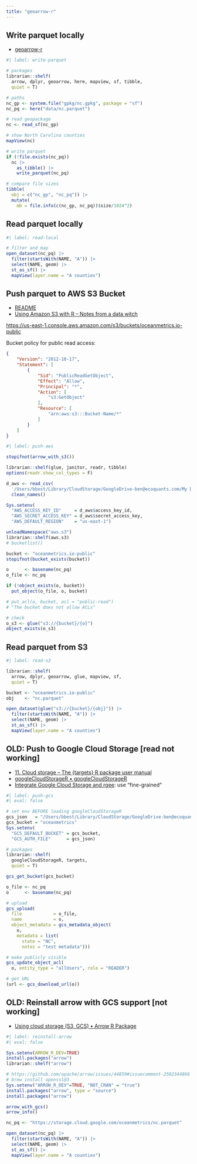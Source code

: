 ```yaml
---
title: "geoarrow-r"
---
```


## Write parquet locally

- [geoarrow-r](https://geoarrow.org/geoarrow-r/)

```r
#| label: write-parquet

# packages
librarian::shelf(
  arrow, dplyr, geoarrow, here, mapview, sf, tibble,
  quiet = T)

# paths
nc_gp <- system.file("gpkg/nc.gpkg", package = "sf")
nc_pq <- here("data/nc.parquet")

# read geopackage
nc <- read_sf(nc_gp)

# show North Carolina counties
mapView(nc)

# write parquet
if (!file.exists(nc_pq))
  nc |> 
    as_tibble() |> 
    write_parquet(nc_pq)

# compare file sizes
tibble(
  obj = c("nc_gp", "nc_pq")) |>
  mutate(
    mb = file.info(c(nc_gp, nc_pq))$size/1024^2)
```

## Read parquet locally

```r
#| label: read-local

# filter and map
open_dataset(nc_pq) |> 
  filter(startsWith(NAME, "A")) |>
  select(NAME, geom) |> 
  st_as_sf() |> 
  mapView(layer.name = "A counties")
```

## Push parquet to AWS S3 Bucket

- [README](https://cran.r-project.org/web/packages/aws.s3/readme/README.html)
- [Using Amazon S3 with R – Notes from a data witch](https://blog.djnavarro.net/posts/2022-03-17_using-aws-s3-in-r/#accounts-and-credentials)

<https://us-east-1.console.aws.amazon.com/s3/buckets/oceanmetrics.io-public>

Bucket policy for public read access:

```json
{
    "Version": "2012-10-17",
    "Statement": [
        {
            "Sid": "PublicReadGetObject",
            "Effect": "Allow",
            "Principal": "*",
            "Action": [
                "s3:GetObject"
            ],
            "Resource": [
                "arn:aws:s3:::Bucket-Name/*"
            ]
        }
    ]
}
```

```r
#| label: push-aws

stopifnot(arrow_with_s3())

librarian::shelf(glue, janitor, readr, tibble)
options(readr.show_col_types = F)

d_aws <- read_csv(
  '/Users/bbest/Library/CloudStorage/GoogleDrive-ben@ecoquants.com/My Drive/private/ben_ben@ecoquants.com_console.aws.amazon.com_accessKeys.csv') |> 
  clean_names()

Sys.setenv(
  "AWS_ACCESS_KEY_ID"     = d_aws$access_key_id,
  "AWS_SECRET_ACCESS_KEY" = d_aws$secret_access_key,
  "AWS_DEFAULT_REGION"    = "us-east-1")

unloadNamespace("aws.s3")
librarian::shelf(aws.s3)
# bucketlist()

bucket <- "oceanmetrics.io-public"
stopifnot(bucket_exists(bucket))

o      <- basename(nc_pq)
o_file <- nc_pq

if (!object_exists(o, bucket))
  put_object(o_file, o, bucket)

# put_acl(o, bucket, acl = "public-read")
# "The bucket does not allow ACLs"

# check
o_s3 <- glue("s3://{bucket}/{o}")
object_exists(o_s3)
```

## Read parquet from S3

```r
#| label: read-s3

librarian::shelf(
  arrow, dplyr, geoarrow, glue, mapview, sf,
  quiet = T)

bucket <- "oceanmetrics.io-public"
obj    <- "nc.parquet"

open_dataset(glue("s3://{bucket}/{obj}")) |> 
  filter(startsWith(NAME, "A")) |>
  select(NAME, geom) |> 
  st_as_sf() |> 
  mapView(layer.name = "A counties")
```

## OLD: Push to Google Cloud Storage [read not working]

- [11. Cloud storage – The {targets} R package user manual](https://books.ropensci.org/targets/cloud-storage.html#:~:text=Install%20the%20googleCloudStorageR%20R%20package,or%20googleCloudStorageR%3A%3Agcs_create_bucket()%20.)
- [googleCloudStorageR • googleCloudStorageR](https://code.markedmondson.me/googleCloudStorageR/articles/googleCloudStorageR.html)
- [Integrate Google Cloud Storage and rgee](https://cran.r-project.org/web/packages/rgee/vignettes/rgee05.html): use "fine-grained" 

```r
#| label: push-gcs
#| eval: false

# set env BEFORE loading googleCloudStorageR
gcs_json   = "/Users/bbest/Library/CloudStorage/GoogleDrive-ben@ecoquants.com/My Drive/private/offhab-google-service-account_09e7228ac965.json"
gcs_bucket = "oceanmetrics"
Sys.setenv(
  "GCS_DEFAULT_BUCKET" = gcs_bucket,
  "GCS_AUTH_FILE"      = gcs_json)

# packages
librarian::shelf(
  googleCloudStorageR, targets,
  quiet = T)

gcs_get_bucket(gcs_bucket)

o_file <- nc_pq
o      <- basename(nc_pq)

# upload
gcs_upload(
  file            = o_file,
  name            = o,
  object_metadata = gcs_metadata_object(
    o,
    metadata = list(
      state = "NC",
      notes = "test metadata")))

# make publicly visible
gcs_update_object_acl(
  o, entity_type = "allUsers", role = "READER")

# get URL
(url <- gcs_download_url(o))
```

## OLD: Reinstall arrow with GCS support [not working]

- [Using cloud storage (S3, GCS) • Arrow R Package](https://arrow.apache.org/docs/r/articles/fs.html)

```r
#| label: reinstall-arrow
#| eval: false

Sys.setenv(ARROW_R_DEV=TRUE)
install.packages("arrow")
librarian::shelf("arrow")

# https://github.com/apache/arrow/issues/44859#issuecomment-2502344866
# brew install openssl@3
Sys.setenv("ARROW_R_DEV"=TRUE, "NOT_CRAN" = "true")
install.packages("arrow", type = "source")
install.packages("arrow")

arrow_with_gcs()
arrow_info()

nc_pq <- "https://storage.cloud.google.com/oceanmetrics/nc.parquet"

open_dataset(nc_pq) |> 
  filter(startsWith(NAME, "A")) |>
  select(NAME, geom) |> 
  st_as_sf() |> 
  mapView(layer.name = "A counties")
```
